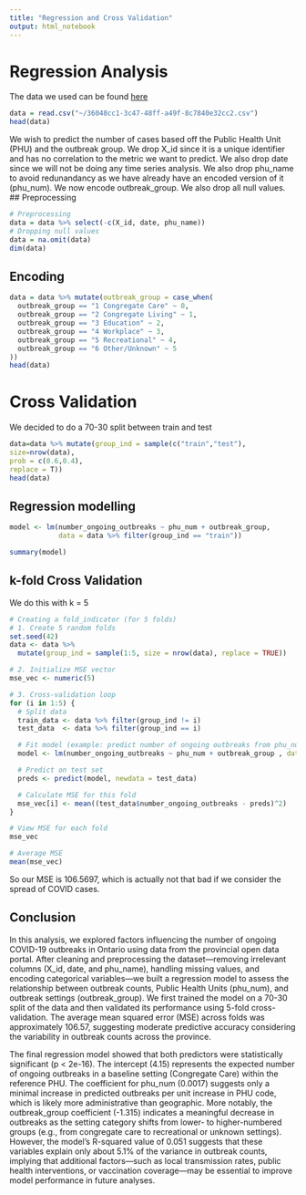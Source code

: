 ```yaml
---
title: "Regression and Cross Validation"
output: html_notebook
---
```


# Regression Analysis
The data we used can be found [here](https://data.ontario.ca/dataset/ontario-covid-19-outbreaks-data/resource/36048cc1-3c47-48ff-a49f-8c7840e32cc2)
```r
data = read.csv("~/36048cc1-3c47-48ff-a49f-8c7840e32cc2.csv")
head(data)
```
We wish to predict the number of cases based off the Public Health Unit (PHU) and the outbreak group.
We drop X_id since it is a unique identifier and has no correlation to the metric we want to predict. We also drop date since we will not be doing any time series analysis. We also drop phu_name to avoid redunandancy as we have already have an encoded version of it (phu_num). We now encode outbreak_group. We also drop all null values.
## Preprocessing

```r
# Preprocessing
data = data %>% select(-c(X_id, date, phu_name))
# Dropping null values
data = na.omit(data)
dim(data)
```

## Encoding
```r
data = data %>% mutate(outbreak_group = case_when(
  outbreak_group == "1 Congregate Care" ~ 0,
  outbreak_group == "2 Congregate Living" ~ 1,
  outbreak_group == "3 Education" ~ 2,
  outbreak_group == "4 Workplace" ~ 3,
  outbreak_group == "5 Recreational" ~ 4,
  outbreak_group == "6 Other/Unknown" ~ 5
))
head(data)
```
# Cross Validation
We decided to do a 70-30 split between train and test
```r
data=data %>% mutate(group_ind = sample(c("train","test"),
size=nrow(data),
prob = c(0.6,0.4),
replace = T))
head(data)
```
## Regression modelling
```r
model <- lm(number_ongoing_outbreaks ~ phu_num + outbreak_group, 
            data = data %>% filter(group_ind == "train"))

summary(model)
```
## k-fold Cross Validation
We do this with k = 5
```r
# Creating a fold_indicator (for 5 folds)
# 1. Create 5 random folds
set.seed(42)
data <- data %>%
  mutate(group_ind = sample(1:5, size = nrow(data), replace = TRUE))

# 2. Initialize MSE vector
mse_vec <- numeric(5)

# 3. Cross-validation loop
for (i in 1:5) {
  # Split data
  train_data <- data %>% filter(group_ind != i)
  test_data  <- data %>% filter(group_ind == i)

  # Fit model (example: predict number of ongoing outbreaks from phu_num)
  model <- lm(number_ongoing_outbreaks ~ phu_num + outbreak_group , data = train_data)

  # Predict on test set
  preds <- predict(model, newdata = test_data)

  # Calculate MSE for this fold
  mse_vec[i] <- mean((test_data$number_ongoing_outbreaks - preds)^2)
}

# View MSE for each fold
mse_vec

# Average MSE
mean(mse_vec)

```
So our MSE is 106.5697, which is actually not that bad if we consider the spread of COVID cases.

## Conclusion
In this analysis, we explored factors influencing the number of ongoing COVID-19 outbreaks in Ontario using data from the provincial open data portal. After cleaning and preprocessing the dataset—removing irrelevant columns (X_id, date, and phu_name), handling missing values, and encoding categorical variables—we built a regression model to assess the relationship between outbreak counts, Public Health Units (phu_num), and outbreak settings (outbreak_group). We first trained the model on a 70-30 split of the data and then validated its performance using 5-fold cross-validation. The average mean squared error (MSE) across folds was approximately 106.57, suggesting moderate predictive accuracy considering the variability in outbreak counts across the province.

The final regression model showed that both predictors were statistically significant (p < 2e-16). The intercept (4.15) represents the expected number of ongoing outbreaks in a baseline setting (Congregate Care) within the reference PHU. The coefficient for phu_num (0.0017) suggests only a minimal increase in predicted outbreaks per unit increase in PHU code, which is likely more administrative than geographic. More notably, the outbreak_group coefficient (-1.315) indicates a meaningful decrease in outbreaks as the setting category shifts from lower- to higher-numbered groups (e.g., from congregate care to recreational or unknown settings). However, the model’s R-squared value of 0.051 suggests that these variables explain only about 5.1% of the variance in outbreak counts, implying that additional factors—such as local transmission rates, public health interventions, or vaccination coverage—may be essential to improve model performance in future analyses.

